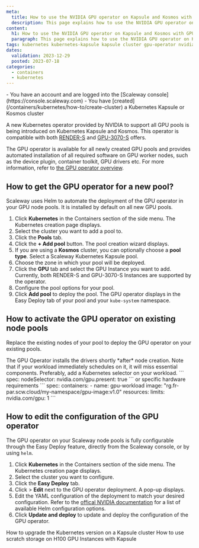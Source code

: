 ```yaml
---
meta:
  title: How to use the NVIDIA GPU operator on Kapsule and Kosmos with GPU Instances
  description: This page explains how to use the NVIDIA GPU operator on Kapsule and Kosmos with GPU Instances
content:
  h1: How to use the NVIDIA GPU operator on Kapsule and Kosmos with GPU Instances
  paragraph: This page explains how to use the NVIDIA GPU operator on Kapsule and Kosmos with GPU Instances
tags: kubernetes kubernetes-kapsule kapsule cluster gpu-operator nvidia gpu
dates:
  validation: 2023-12-29
  posted: 2023-07-18
categories:
  - containers
  - kubernetes
---
```


<Macro id="requirements" />

<Message type="requirement">
  - You have an account and are logged into the [Scaleway console](https://console.scaleway.com)
  - You have [created](/containers/kubernetes/how-to/create-cluster) a Kubernetes Kapsule or Kosmos cluster
</Message>

A new Kubernetes operator provided by NVIDIA to support all GPU pools is being introduced on Kubernetes Kapsule and Kosmos.
This operator is compatible with both [RENDER-S](https://www.scaleway.com/en/gpu-instances/) and [GPU-3070-S](https://www.scaleway.com/en/gpu-3070-instances/) offers.

The GPU operator is available for all newly created GPU pools and provides automated installation of all required software on GPU worker nodes, such as the device plugin, container toolkit, GPU drivers etc. For more information, refer to [the GPU operator overview](https://docs.nvidia.com/datacenter/cloud-native/gpu-operator/latest/overview.html).

## How to get the GPU operator for a new pool?

Scaleway uses Helm to automate the deployment of the GPU operator in your GPU node pools. It is installed by default on all new GPU pools.

1. Click **Kubernetes** in the Containers section of the side menu. The Kubernetes creation page displays.
2. Select the cluster you want to add a pool to.
3. Click the **Pools** tab.
4. Click the **+ Add pool** button. The pool creation wizard displays.
5. If you are using a **Kosmos** cluster, you can optionally choose a **pool type**. Select a Scaleway Kubernetes Kapsule pool.
6. Choose the zone in which your pool will be deployed.
7. Click the **GPU** tab and select the GPU Instance you want to add. Currently, both RENDER-S and GPU-3070-S Instances are supported by the operator.
8. Configure the pool options for your pool.
9. Click **Add pool** to deploy the pool. The GPU operator displays in the Easy Deploy tab of your pool and your `kube-system` namespace.

## How to activate the GPU operator on existing node pools

Replace the existing nodes of your pool to deploy the GPU operator on your existing pools.

<Message type="important">
    The GPU Operator installs the drivers shortly *after* node creation.
</Message>
Note that if your workload immediately schedules on it, it will miss essential components.
Preferably, add a Kubernetes selector on your workload.
```
spec:
  nodeSelector:
    nvidia.com/gpu.present: true
```
or specific hardware requirements
```
spec:
  containers:
    - name: gpu-workload
      image: "rg.fr-par.scw.cloud/my-namespace/gpu-image:v1.0"
      resources:
        limits:
          nvidia.com/gpu: 1
```

## How to edit the configuration of the GPU operator

The GPU operator on your Scaleway node pools is fully configurable through the Easy Deploy feature, directly from the Scaleway console, or by using `helm`.

1. Click **Kubernetes** in the Containers section of the side menu. The Kubernetes creation page displays.
2. Select the cluster you want to configure.
3. Click the **Easy Deploy** tab.
4. Click <Icon name="more" /> > **Edit** next to the GPU operator deployment. A pop-up displays.
5. Edit the YAML configuration of the deployment to match your desired configuration.
    <Message type="tip">
        Refer to the [offical NVIDIA documentation](https://docs.nvidia.com/datacenter/cloud-native/gpu-operator/latest/getting-started.html#chart-customization-options) for a list of available Helm configuration options.
    </Message>
6. Click **Update and deploy** to update and deploy the configuration of the GPU operator.

<Navigation title="See also">
  <PreviousButton to="/containers/kubernetes/how-to/upgrade-kubernetes-version/">How to upgrade the Kubernetes version on a Kapsule cluster</PreviousButton>
  <NextButton to="/containers/kubernetes/how-to/use-scratch-storage-h100/">How to use scratch storage on H100 GPU Instances with Kapsule</NextButton>
</Navigation>